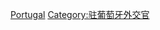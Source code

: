 {{Commonscat|Ambassadors to Portugal}}

[[Category:駐各國大使|Portugal]]
[[Category:驻葡萄牙外交官|Category:驻葡萄牙外交官]]
